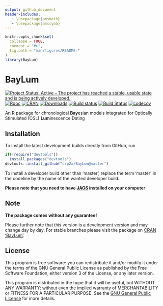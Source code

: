 ```yaml
---
output: github_document
header-includes:
   - \usepackage{amsmath}
   - \usepackage{amssymb}
---
```

<!-- README.md was auto-generated by README.Rmd. Please DO NOT edit by hand!-->

```r
knitr::opts_chunk$set(
  collapse = TRUE,
  comment = "#>",
  fig.path = "man/figures/README-"
)
library(BayLum)
```
 
# BayLum 

[![Project Status: Active – The project has reached a stable, usable state and is being actively developed.](http://www.repostatus.org/badges/latest/active.svg)](http://www.repostatus.org/#active)
[![Rdoc](http://www.rdocumentation.org/badges/version/BayLum)](http://www.rdocumentation.org/packages/BayLum)
[![CRAN](http://www.r-pkg.org/badges/version/BayLum)](https://CRAN.R-project.org/package=BayLum)
[![Downloads](http://cranlogs.r-pkg.org/badges/grand-total/BayLum)](http://www.r-pkg.org/pkg/BayLum)
[![Build status](https://ci.appveyor.com/api/projects/status/1nh9kbu2vlef9yjq?svg=true)](https://ci.appveyor.com/project/nfrerebeau/baylum)
[![Build Status](https://travis-ci.org/crp2a/BayLum.svg?branch=master)](https://travis-ci.org/crp2a/BayLum)
[![codecov](https://codecov.io/gh/crp2a/BayLum/branch/master/graph/badge.svg)](https://codecov.io/gh/crp2a/BayLum)

An R package for chronological **Bay**esian models integrated for Optically Stimulated (OSL) **Lum**inescence Dating

## Installation

To install the latest development builds directly from GitHub, run

```r
if(!require("devtools"))
  install.packages("devtools")
devtools::install_github("crp2a/BayLum@master")
```

To install a developer build other than 'master', replace the term 'master' in the codeline by the name
of the wanted developer build. 

**Please note that you need to have [JAGS](http://mcmc-jags.sourceforge.net) installed on your computer**

## Note

**The package comes without any guarantee!**

Please further note that this version is a development version and may change day by day. For stable branches please visit
the package on [CRAN 'BayLum'](https://CRAN.R-project.org/package=BayLum ).

## License

This program is free software: you can redistribute it and/or modify it under the terms of the GNU General Public License as published by the Free Software Foundation, either version 3 of the License, or any later version.

This program is distributed in the hope that it will be useful, but WITHOUT ANY WARRANTY; without even the implied warranty of MERCHANTABILITY or FITNESS FOR A PARTICULAR PURPOSE. See the [GNU General Public License](https://github.com/crp2a/BayLum/blob/master/LICENSE) for more details.
